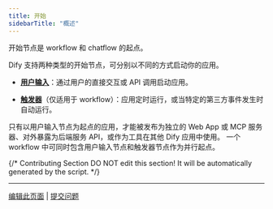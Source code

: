 ```yaml
---
title: 开始
sidebarTitle: "概述"
---
```


开始节点是 workflow 和 chatflow 的起点。

Dify 支持两种类型的开始节点，可分别以不同的方式启动你的应用。

- **[用户输入](/zh-hans/guides/workflow/node/user-input)**：通过用户的直接交互或 API 调用启动应用。

- **[触发器](/zh-hans/guides/workflow/node/trigger)**（仅适用于 workflow）：应用定时运行，或当特定的第三方事件发生时自动运行。

<Note>
    只有以用户输入节点为起点的应用，才能被发布为独立的 Web App 或 MCP 服务器、对外暴露为后端服务 API，或作为工具在其他 Dify 应用中使用。 
</Note>

<Tip>
    一个 workflow 中可同时包含用户输入节点和触发器节点作为并行起点。
</Tip>

{/*
Contributing Section
DO NOT edit this section!
It will be automatically generated by the script.
*/}

---

[编辑此页面](https://github.com/langgenius/dify-docs/edit/main/zh-hans/guides/workflow/node/start.mdx) | [提交问题](https://github.com/langgenius/dify-docs/issues/new?template=docs.yml)

